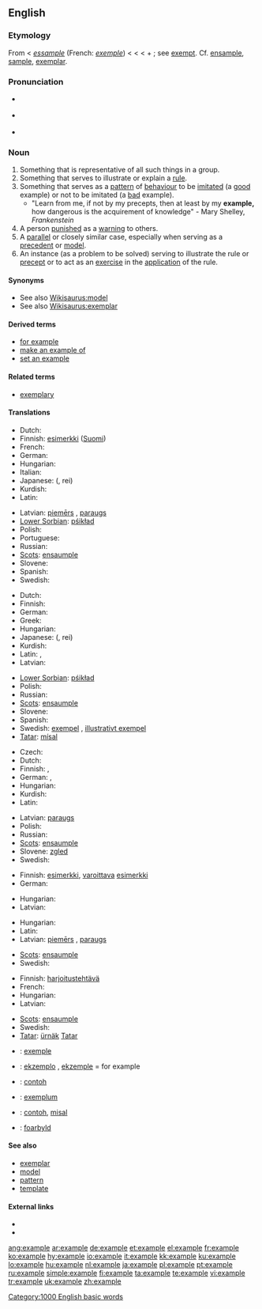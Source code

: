 {{wikipedia|dab=example}}
==English==

{{rank|q|greatly|floor|982|example|class|century|sorry}}

===Etymology===
From {{etyl|enm}} {{term|example|lang=enm}} < {{etyl|fro}} ''[[essample]]'' (French: ''[[exemple]]'') < {{etyl|la}} {{term|exemplum||literally what is taken out (as a sample), a sample, pattern, specimen, copy for imitation, etc.}} < {{term|eximere||to take out}} < {{term|ex||out}} + {{term|emere||to buy}}; see [[exempt]]. Cf. [[ensample]], [[sample]], [[exemplar]].

===Pronunciation===
* {{a|US}} {{IPA|/ekˈzæmpl̩/}}
* {{audio|en-us-example.ogg|Audio (US)}}
*: {{rhymes|æmpəl}}
* {{rhymes|ɑːmpəl}}

===Noun===
{{en-noun}}

# Something that is representative of all such things in a group.
# Something that serves to illustrate or explain a [[rule]].
# Something that serves as a [[pattern]] of [[behaviour]] to be [[imitate]]d (a [[good]] example) or not to be imitated (a [[bad]] example).
#* "Learn from me, if not by my precepts, then at least by my '''example,''' how dangerous is the acquirement of knowledge" - Mary Shelley, ''Frankenstein''
# A person [[punish]]ed as a [[warning]] to others.
# A [[parallel]] or closely similar case, especially when serving as a [[precedent]] or [[model]].
# An instance (as a problem to be solved) serving to illustrate the rule or [[precept]] or to act as an [[exercise]] in the [[application]] of the rule.

====Synonyms====
* See also [[Wikisaurus:model]]
* See also [[Wikisaurus:exemplar]]

====Derived terms====
* [[for example]]
* [[make an example of]]
* [[set an example]]

====Related terms====
* [[exemplary]]

====Translations====
{{trans-top|something representative of a group}}
* Dutch: {{t+|nl|voorbeeld|n}}
* Finnish: [[esimerkki]] ([[:fi:esimerkki|Suomi]])
* French: {{t+|fr|exemple|m}}
* German: {{t+|de|Beispiel|n}}
* Hungarian: {{t|hu|példány}}
* Italian: {{t+|it|esempio|m}}
* Japanese: {{Jpan|[[例]]}} ({{Jpan|[[れい]]}}, rei)
* Kurdish: {{KUchar|[[نمونه‌]]}}
* Latin: {{t-|la|exemplum|n}}
{{trans-mid}}
* Latvian: [[piemērs]] {{m}}, [[paraugs]] {{m}}
* [[Lower Sorbian]]: [[pśikład]] {{m}}
* Polish: {{t+|pl|przykład|m}}
* Portuguese: {{t+|pt|exemplo|m}}
* Russian: {{t+|ru|пример|m|sc=Cyrl}}
* [[Scots]]: [[ensaumple]]
* Slovene: {{t+|sl|primer|m}}
* Spanish: {{t-|es|ejemplo|m}}
* Swedish: {{t+|sv|exempel|n}}
{{trans-bottom}}

{{trans-top|something serving to explain or illustrate a rule}}
* Dutch: {{t+|nl|voorbeeld|n}}
* Finnish: {{t+|fi|esimerkki}}
* German: {{t+|de|Beispiel|n}}
* Greek: {{t+|el|παράδειγμα|n|tr=paráthigma|sc=Grek}}
* Hungarian: {{t+|hu|példa}}
* Japanese: {{Jpan|[[例]]}} ({{Jpan|[[れい]]}}, rei)
* Kurdish: {{KUchar|[[نمونه‌]]}}
* Latin: {{t+|la|exemplar|n}}, {{t-|la|exemplum|n}}
* Latvian: {{t-|lv|piemērs|m|xs=Latvian}}
{{trans-mid}}
* [[Lower Sorbian]]: [[pśikład]] {{m}}
* Polish: {{t+|pl|przykład|m}}
* Russian: {{t+|ru|пример|m|sc=Cyrl}}
* [[Scots]]: [[ensaumple]]
* Slovene: {{t+|sl|primer|m}}
* Spanish: {{t-|es|ejemplar|m}}
* Swedish: [[exempel]] {{n}}, [[illustrativt exempel]] {{n}}
* [[Tatar]]: [[mísal]]
{{trans-bottom}}

{{trans-top|something serving as a pattern of behaviour}}
* Czech: {{t-|cs|příklad|m}}
* Dutch: {{t+|nl|voorbeeld}}
* Finnish: {{t+|fi|esimerkki}}, {{t-|fi|esikuva}}
* German: {{t+|de|Vorbild|n}}, {{t+|de|Beispiel|n}}
* Hungarian: {{t+|hu|példa}}
* Kurdish: {{KUchar|[[نمونه‌]]}}
* Latin: {{t-|la|exemplum|n}}
{{trans-mid}}
* Latvian: [[paraugs]] {{m}}
* Polish: {{t+|pl|przykład|m}}
* Russian: {{t+|ru|пример|m|sc=Cyrl}}
* [[Scots]]: [[ensaumple]]
* Slovene: [[zgled]] {{m}}
* Swedish: {{t+|sv|exempel|n}}
{{trans-bottom}}

{{trans-top|person punished as a warning to others}}
* Finnish: [[esimerkki]], [[varoittava]] [[esimerkki]]
* German: {{t+|de|Exempel|n}}
{{trans-mid}}
* Hungarian: {{t+|hu|precedens}}
* Latvian: {{t-|lv|piemērs|m|xs=Latvian}}
{{trans-bottom}}

{{trans-top|parallel or closely similar case}}
* Hungarian: {{t+|hu|precedens}}
* Latin: {{t-|la|exemplum|n}}
* Latvian: [[piemērs]] {{m}}, [[paraugs]] {{m}}
{{trans-mid}}
* [[Scots]]: [[ensaumple]]
* Swedish: {{t+|sv|exempel|n}}
{{trans-bottom}}

{{trans-top|instance as a problem to be solved}}
* Finnish: [[harjoitustehtävä]]
* French: {{t+|fr|exemple|m}}
* Hungarian: {{t+|hu|példa}}
* Latvian: {{t-|lv|piemērs|m|xs=Latvian}}
{{trans-mid}}
* [[Scots]]: [[ensaumple]]
* Swedish: {{t+|sv|exempel|n}}
* [[Tatar]]: [[ürnäk]] [[:tt:ürnäk|Tatar]]
{{trans-bottom}}

{{checktrans-top}}
* {{ttbc|Catalan}}: [[exemple]] {{m}}
* {{ttbc|Esperanto}}: [[ekzemplo]] {{m}}, [[ekzemple]] = for example
* {{ttbc|Indonesian}}: [[contoh]]
{{checktrans-mid}}
* {{ttbc|Latin}}: [[exemplum]] {{n}}
* {{ttbc|Malay}}: [[contoh]], [[misal]]
* {{ttbc|West Frisian}}: [[foarbyld]]
{{checktrans-bottom}}

====See also====
* [[exemplar]]
* [[model]]
* [[pattern]]
* [[template]]

====External links====
* {{R:Webster 1913}}
* {{R:Century 1911}}

[[Category:1000 English basic words]]

[[ang:example]]
[[ar:example]]
[[de:example]]
[[et:example]]
[[el:example]]
[[fr:example]]
[[ko:example]]
[[hy:example]]
[[io:example]]
[[it:example]]
[[kk:example]]
[[ku:example]]
[[lo:example]]
[[hu:example]]
[[nl:example]]
[[ja:example]]
[[pl:example]]
[[pt:example]]
[[ru:example]]
[[simple:example]]
[[fi:example]]
[[ta:example]]
[[te:example]]
[[vi:example]]
[[tr:example]]
[[uk:example]]
[[zh:example]]